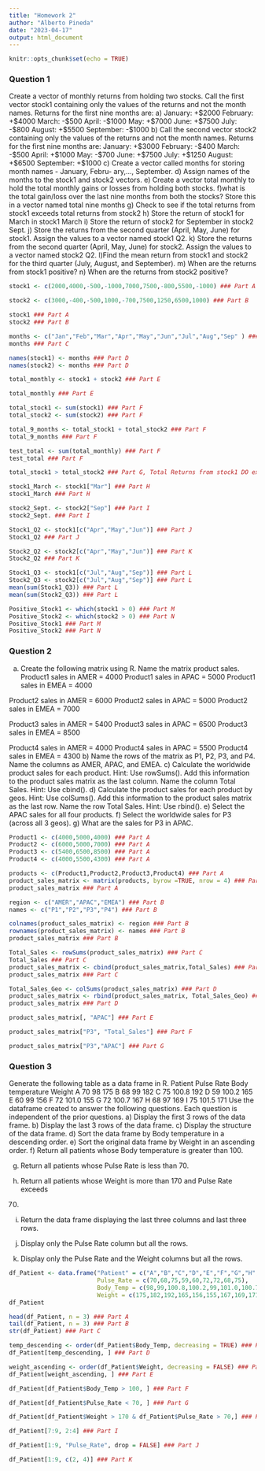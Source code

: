 ---
title: "Homework 2"
author: "Alberto Pineda"
date: "2023-04-17"
output: html_document
---

```{r setup, include=FALSE}
knitr::opts_chunk$set(echo = TRUE)
```

### Question 1
Create a vector of monthly returns from holding two stocks. Call the first vector stock1 containing only the values of the returns and
not the month names. Returns for the first nine months are:
a)
January: +$2000 February: +$4000 March: -$500 April: -$1000 May: +$7000 June: +$7500 July: -$800 August: +$5500 September: -$1000
b) Call the second vector stock2 containing only the values of the returns and
not the month names. Returns for the first nine months are:
January: +$3000 February: -$400 March: -$500 April: +$1000 May: -$700 June: +$7500 July: +$1250 August: +$6500 September: +$1000
c) Create a vector called months for storing month names - January, Febru-
ary,..., September.
d) Assign names of the months to the stock1 and stock2 vectors.
e) Create a vector total monthly to hold the total monthly gains or losses
from holding both stocks.
f)what is the total gain/loss over the last nine months from both the stocks?
Store this in a vector named total nine months
g) Check to see if the total returns from stock1 exceeds total returns from
stock2
h) Store the return of stock1 for March in stock1 March
i) Store the return of stock2 for September in stock2 Sept.
j) Store the returns from the second quarter (April, May, June) for stock1.
Assign the values to a vector named stock1 Q2.
k) Store the returns from the second quarter (April, May, June) for stock2.
Assign the values to a vector named stock2 Q2.
l)Find the mean return from stock1 and stock2 for the third quarter (July,
August, and September).
m) When are the returns from stock1 positive?
n) When are the returns from stock2 positive?

``` {r}
stock1 <- c(2000,4000,-500,-1000,7000,7500,-800,5500,-1000) ### Part A

stock2 <- c(3000,-400,-500,1000,-700,7500,1250,6500,1000) ### Part B

stock1 ### Part A
stock2 ### Part B

months <- c("Jan","Feb","Mar","Apr","May","Jun","Jul","Aug","Sep" ) ### Part C
months ### Part C

names(stock1) <- months ### Part D
names(stock2) <- months ### Part D

total_monthly <- stock1 + stock2 ### Part E

total_monthly ### Part E

total_stock1 <- sum(stock1) ### Part F
total_stock2 <- sum(stock2) ### Part F

total_9_months <- total_stock1 + total_stock2 ### Part F
total_9_months ### Part F

test_total <- sum(total_monthly) ### Part F
test_total ### Part F

total_stock1 > total_stock2 ### Part G, Total Returns from stock1 DO exceed stock2

stock1_March <- stock1["Mar"] ### Part H
stock1_March ### Part H

stock2_Sept. <- stock2["Sep"] ### Part I
stock2_Sept. ### Part I

Stock1_Q2 <- stock1[c("Apr","May","Jun")] ### Part J
Stock1_Q2 ### Part J

Stock2_Q2 <- stock2[c("Apr","May","Jun")] ### Part K
Stock2_Q2 ### Part K

Stock1_Q3 <- stock1[c("Jul","Aug","Sep")] ### Part L
Stock2_Q3 <- stock2[c("Jul","Aug","Sep")] ### Part L
mean(sum(Stock1_Q3)) ### Part L
mean(sum(Stock2_Q3)) ### Part L

Positive_Stock1 <- which(stock1 > 0) ### Part M
Positive_Stock2 <- which(stock2 > 0) ### Part N
Positive_Stock1 ### Part M
Positive_Stock2 ### Part N

```
### Question 2
a) Create the following matrix using R. Name the matrix product sales.
Product1 sales in AMER = 4000
Product1 sales in APAC = 5000
Product1 sales in EMEA = 4000

Product2 sales in AMER = 6000
Product2 sales in APAC = 5000
Product2 sales in EMEA = 7000

Product3 sales in AMER = 5400
Product3 sales in APAC = 6500
Product3 sales in EMEA = 8500

Product4 sales in AMER = 4000
Product4 sales in APAC = 5500
Product4 sales in EMEA = 4300
b) Name the rows of the matrix as P1, P2, P3, and P4. Name the columns as
AMER, APAC, and EMEA.
c) Calculate the worldwide product sales for each product. Hint: Use rowSums().
Add this information to the product sales matrix as the last column.
Name the column Total Sales. Hint: Use cbind().
d) Calculate the product sales for each product by geos. Hint: Use colSums().
Add this information to the product sales matrix as the last row. Name
the row Total Sales. Hint: Use rbind().
e) Select the APAC sales for all four products.
f) Select the worldwide sales for P3 (across all 3 geos).
g) What are the sales for P3 in APAC.

```{r}
Product1 <- c(4000,5000,4000) ### Part A
Product2 <- c(6000,5000,7000) ### Part A
Product3 <- c(5400,6500,8500) ### Part A
Product4 <- c(4000,5500,4300) ### Part A

products <- c(Product1,Product2,Product3,Product4) ### Part A
product_sales_matrix <- matrix(products, byrow =TRUE, nrow = 4) ### Part A
product_sales_matrix ### Part A

region <- c("AMER","APAC","EMEA") ### Part B
names <- c("P1","P2","P3","P4") ### Part B

colnames(product_sales_matrix) <- region ### Part B
rownames(product_sales_matrix) <- names ### Part B
product_sales_matrix ### Part B

Total_Sales <- rowSums(product_sales_matrix) ### Part C 
Total_Sales ### Part C
product_sales_matrix <- cbind(product_sales_matrix,Total_Sales) ### Part C
product_sales_matrix ### Part C

Total_Sales_Geo <- colSums(product_sales_matrix) ### Part D
product_sales_matrix <- rbind(product_sales_matrix, Total_Sales_Geo) ### Part D
product_sales_matrix ### Part D

product_sales_matrix[, "APAC"] ### Part E

product_sales_matrix["P3", "Total_Sales"] ### Part F

product_sales_matrix["P3","APAC"] ### Part G
``` 
### Question 3
Generate the following table as a data frame in R.
Patient Pulse Rate Body temperature Weight
A 70 98 175
B 68 99 182
C 75 100.8 192
D 59 100.2 165
E 60 99 156
F 72 101.0 155
G 72 100.7 167
H 68 97 169
I 75 101.5 171
Use the dataframe created to answer the following questions. Each question is
independent of the prior questions.
a) Display the first 3 rows of the data frame.
b) Display the last 3 rows of the data frame.
c) Display the structure of the data frame.
d) Sort the data frame by Body temperature in a descending order.
e) Sort the original data frame by Weight in an ascending order.
f) Return all patients whose Body temperature is greater than 100.

g) Return all patients whose Pulse Rate is less than 70.

h) Return all patients whose Weight is more than 170 and Pulse Rate exceeds
70.

i) Return the data frame displaying the last three columns and last three rows.

j) Display only the Pulse Rate column but all the rows.

k) Display only the Pulse Rate and the Weight columns but all the rows.

```{r}

df_Patient <- data.frame("Patient" = c("A","B","C","D","E","F","G","H","I"),
                         Pulse_Rate = c(70,68,75,59,60,72,72,68,75),
                         Body_Temp = c(98,99,100.8,100.2,99,101.0,100.7,97,101.5),
                         Weight = c(175,182,192,165,156,155,167,169,171))
df_Patient

head(df_Patient, n = 3) ### Part A
tail(df_Patient, n = 3) ### Part B
str(df_Patient) ### Part C

temp_descending <- order(df_Patient$Body_Temp, decreasing = TRUE) ### Part D
df_Patient[temp_descending, ] ### Part D

weight_ascending <- order(df_Patient$Weight, decreasing = FALSE) ### Part E
df_Patient[weight_ascending, ] ### Part E

df_Patient[df_Patient$Body_Temp > 100, ] ### Part F

df_Patient[df_Patient$Pulse_Rate < 70, ] ### Part G

df_Patient[df_Patient$Weight > 170 & df_Patient$Pulse_Rate > 70,] ### Part H

df_Patient[7:9, 2:4] ### Part I

df_Patient[1:9, "Pulse_Rate", drop = FALSE] ### Part J

df_Patient[1:9, c(2, 4)] ### Part K




```
